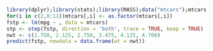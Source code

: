 

```r
library(dplyr);library(stats);library(MASS);data("mtcars");mtcars
for(i in c(2,8:11))mtcars[,i] <- as.factor(mtcars[,i])
fstp <- lm(mpg ~ , data = mtcars)
stp <- step(fstp, direction = 'both', trace = TRUE, keep = TRUE)             
nwt <- c(1.750, 2.125, 2.750, 3.475, 4.125, 4.700)
predict(fstp, newdata = data.frame(wt = nwt))
```








